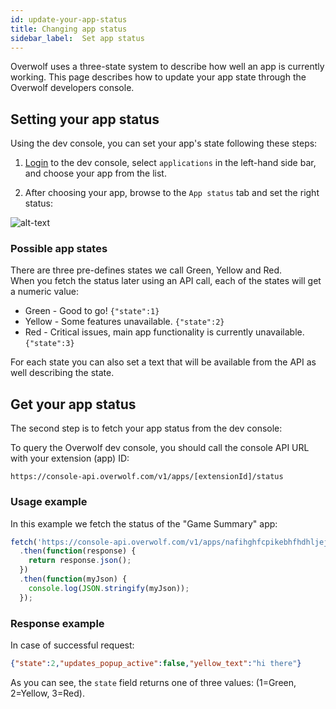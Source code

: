 ```yaml
---
id: update-your-app-status
title: Changing app status
sidebar_label:  Set app status
---
```


Overwolf uses a three-state system to describe how well an app is currently working. This page describes how to update your app state through the Overwolf developers console.

## Setting your app status

Using the dev console, you can set your app's state following these steps:

1. [Login](https://devconsole.overwolf.com) to the dev console, select `applications` in the left-hand side bar, and choose your app from the list.

2. After choosing your app, browse to the `App status` tab and set the right status:

![alt-text](../assets/dev-console-app-status-1.png)

### Possible app states

There are three pre-defines states we call Green, Yellow and Red.  
When you fetch the status later using an API call, each of the states will get a numeric value:

* Green - Good to go! `{"state":1}`
* Yellow - Some features unavailable. `{"state":2}`
* Red - Critical issues, main app functionality is currently unavailable. `{"state":3}`

For each state you can also set a text that will be available from the API as well describing the state.

## Get your app status

The second step is to fetch your app status from the dev console:

To query the Overwolf dev console, you should call the console API URL with your extension (app) ID:

`https://console-api.overwolf.com/v1/apps/[extensionId]/status`

### Usage example

In this example we fetch the status of the "Game Summary" app: 

```js
fetch('https://console-api.overwolf.com/v1/apps/nafihghfcpikebhfhdhljejkcifgbdahdhngepfb/status')
  .then(function(response) {
    return response.json();
  })
  .then(function(myJson) {
    console.log(JSON.stringify(myJson));
  });
```

### Response example

In case of successful request:

```json
{"state":2,"updates_popup_active":false,"yellow_text":"hi there"}
```
As you can see, the `state` field returns one of three values: (1=Green, 2=Yellow, 3=Red).
